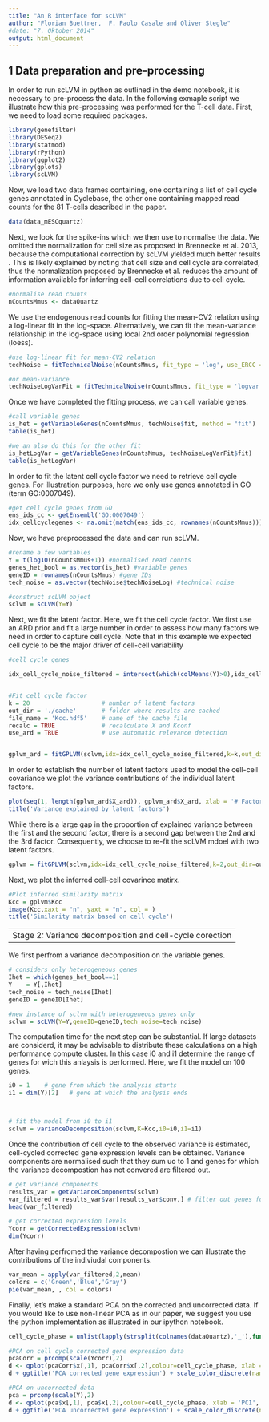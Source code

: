 ```yaml
---
title: "An R interface for scLVM"
author: "Florian Buettner,  F. Paolo Casale and Oliver Stegle"
#date: "7. Oktober 2014"
output: html_document
---
```


1 Data preparation and pre-processing
---
In order to run scLVM in python as outlined in the demo notebook, it is necessary to pre-process the data. In the following exmaple script we illustrate how this pre-processing was performed for the T-cell data.
First, we need to load some required packages.

```r
library(genefilter)
library(DESeq2)
library(statmod)
library(rPython)
library(ggplot2)
library(gplots)
library(scLVM)
```

Now, we load two data frames containing, one containing a list of cell cycle genes annotated in Cyclebase, the other one containing mapped read counts for the 81 T-cells described in the paper.
```r
data(data_mESCquartz)

```

Next, we look for the spike-ins which we then use to normalise the data. We omitted the normalization for cell size as proposed in Brennecke et al. 2013, because the computational correction by scLVM yielded much better results . This is likely explained by noting that cell size and cell cycle are correlated, thus the normalization proposed by Brennecke et al. reduces the amount of information available for inferring cell-cell correlations due to cell cycle.

```r
#normalise read counts
nCountsMmus <- dataQuartz

```

We use the endogenous read counts for fitting the mean-CV2 relation using a log-linear fit in the log-space. Alternatively, we can fit the mean-variance relationship in the log-space using local 2nd order polynomial regression (loess).


```r
#use log-linear fit for mean-CV2 relation
techNoise = fitTechnicalNoise(nCountsMmus, fit_type = 'log', use_ERCC = FALSE, plot = F) 

#or mean-variance
techNoiseLogVarFit = fitTechnicalNoise(nCountsMmus, fit_type = 'logvar', use_ERCC = FALSE, plot = T,fit_opts = list(span=1.1)) 

```

Once we have completed the fitting process, we can call variable genes.

```r
#call variable genes
is_het = getVariableGenes(nCountsMmus, techNoise$fit, method = "fit")
table(is_het)

#we an also do this for the other fit
is_hetLogVar = getVariableGenes(nCountsMmus, techNoiseLogVarFit$fit)
table(is_hetLogVar)

``` 


In order to fit the latent cell cycle factor we need to retrieve cell cycle genes. For illustration purposes, here we only use genes annotated in GO (term GO:0007049).

```r

#get cell cycle genes from GO 
ens_ids_cc <- getEnsembl('GO:0007049')
idx_cellcyclegenes <- na.omit(match(ens_ids_cc, rownames(nCountsMmus)))
```


Now, we have preprocessed the data and can run scLVM.
```r

#rename a few variables
Y = t(log10(nCountsMmus+1)) #normalised read counts
genes_het_bool = as.vector(is_het) #variable genes
geneID = rownames(nCountsMmus) #gene IDs
tech_noise = as.vector(techNoise$techNoiseLog) #technical noise

#construct scLVM object
sclvm = scLVM(Y=Y)
```

Next, we fit the latent factor. Here, we fit the cell cycle factor. We first use an ARD prior and fit a large number in order to assess how many factors we need in order to capture cell cycle. Note that in this example we expected cell cycle to be the major driver of cell-cell variability

```r
#cell cycle genes

idx_cell_cycle_noise_filtered = intersect(which(colMeans(Y)>0),idx_cellcyclegenes)


#Fit cell cycle factor
k = 20                    # number of latent factors
out_dir = './cache'       # folder where results are cached
file_name = 'Kcc.hdf5'    # name of the cache file
recalc = TRUE             # recalculate X and Kconf
use_ard = TRUE            # use automatic relevance detection


gplvm_ard = fitGPLVM(sclvm,idx=idx_cell_cycle_noise_filtered,k=k,out_dir=out_dir,file_name=file_name,recalc=recalc, use_ard=use_ard)
```


In order to establish the number of latent factors used to model the cell-cell covariance we plot the variance contributions of the individual latent factors.

```r
plot(seq(1, length(gplvm_ard$X_ard)), gplvm_ard$X_ard, xlab = '# Factor', ylab = 'Variance explained')
title('Variance explained by latent factors')
```

While there is a large gap in the proportion of explained variance between the first and the second factor, there is a second gap between the 2nd and the 3rd factor. Consequently, we choose to re-fit the scLVM mdoel with two latent factors.

```r
gplvm = fitGPLVM(sclvm,idx=idx_cell_cycle_noise_filtered,k=2,out_dir=out_dir,file_name=file_name,recalc=TRUE, use_ard=FALSE)
```

Next, we plot the inferred cell-cell covarince matirx.

```r
#Plot inferred similarity matrix
Kcc = gplvm$Kcc
image(Kcc,xaxt = "n", yaxt = "n", col = )
title('Similarity matrix based on cell cycle')
```

---
Stage 2: Variance decomposition and cell-cycle corection
---

We first perfrom a variance decomposition on the variable genes.

```r
# considers only heterogeneous genes
Ihet = which(genes_het_bool==1)
Y    = Y[,Ihet]
tech_noise = tech_noise[Ihet]
geneID = geneID[Ihet]

#new instance of sclvm with heterogeneous genes only
sclvm = scLVM(Y=Y,geneID=geneID,tech_noise=tech_noise)
```

The computation time for the next step can be substantial. If large datasets are considerd, it may be advisable to distribute these calculations on a high performance compute cluster. In this case i0 and i1 determine the range of genes for wich this anlaysis is performed. Here, we fit the model on 100 genes.

```r
i0 = 1    # gene from which the analysis starts
i1 = dim(Y)[2]   # gene at which the analysis ends



# fit the model from i0 to i1
sclvm = varianceDecomposition(sclvm,K=Kcc,i0=i0,i1=i1)
```

Once the contribution of cell cycle to the observed variance is estimated, cell-cycled corrected gene expression levels can be obtained. Variance components are normalised such that they sum uo to 1 and genes for which the variance decompostion has not convered are filtered out.

```r

# get variance components
results_var = getVarianceComponents(sclvm)
var_filtered = results_var$var[results_var$conv,] # filter out genes for which vd has not converged
head(var_filtered)

# get corrected expression levels
Ycorr = getCorrectedExpression(sclvm)
dim(Ycorr)

```

After having perfromed the variance decompostion we can illustrate the contributions of the indiviudal components.

```r
var_mean = apply(var_filtered,2,mean)
colors = c('Green','Blue','Gray')
pie(var_mean, , col = colors)
```


Finally, let's make a standard PCA on the corrected and uncorrected data. If you would like to use non-linear PCA as in our paper, we suggest you use the python implementation as illustrated in our ipython notebook.

```r
cell_cycle_phase = unlist(lapply(strsplit(colnames(dataQuartz),'_'),function(x)x[[2]]))

#PCA on cell cycle corrected gene expression data
pcaCorr = prcomp(scale(Ycorr),2)
d <- qplot(pcaCorr$x[,1], pcaCorr$x[,2],colour=cell_cycle_phase, xlab = 'PC1', ylab = 'PC2')
d + ggtitle('PCA corrected gene expression') + scale_color_discrete(name = "")

#PCA on uncorrected data
pca = prcomp(scale(Y),2)
d <- qplot(pca$x[,1], pca$x[,2],colour=cell_cycle_phase, xlab = 'PC1', ylab = 'PC2')
d + ggtitle('PCA uncorrected gene expression') + scale_color_discrete(name = "")



```
